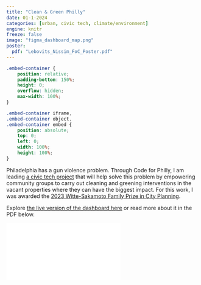 ```yaml
---
title: "Clean & Green Philly"
date: 01-1-2024
categories: [urban, civic tech, climate/environment]
engine: knitr
freeze: false
image: "figma_dashboard_map.png"
poster:
  pdf: "Lebovits_Nissim_FoC_Poster.pdf"
---
```


```css
.embed-container {
    position: relative;
    padding-bottom: 150%;
    height: 0;
    overflow: hidden;
    max-width: 100%;
}

.embed-container iframe,
.embed-container object,
.embed-container embed {
    position: absolute;
    top: 0;
    left: 0;
    width: 100%;
    height: 100%;
}

```

Philadelphia has a gun violence problem. Through Code for Philly, I am leading [a civic tech project](https://github.com/CodeForPhilly/vacant-lots-proj) that will help solve this problem by empowering community groups to carry out cleaning and greening interventions in the vacant properties where they can have the biggest impact. For this work, I was awarded the [2023 Witte-Sakamoto Family Prize in City Planning](https://awards.design.upenn.edu/winner/nissim-lebovits-mcp24).

Explore [the live version of the dashboard here](https://www.cleanandgreenphilly.org/) or read more about it in the PDF below.

```{=html}
<!-- No changes needed for the embed-container -->
<div class="embed-container">
  <iframe src="`r rmarkdown::metadata$poster$pdf`" style="border: 2px"></iframe>
</div>
```
